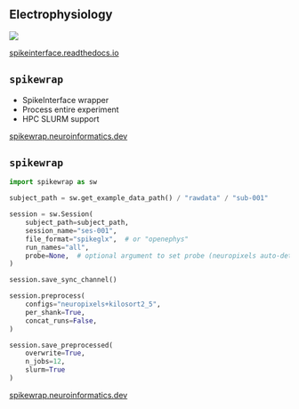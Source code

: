 ## Electrophysiology

![](img/electrophysiology/spikeinterface.png)

::: footer
[spikeinterface.readthedocs.io](https://spikeinterface.readthedocs.io/en/stable/)
:::

## `spikewrap`

- SpikeInterface wrapper
- Process entire experiment
- HPC SLURM support

::: footer
[spikewrap.neuroinformatics.dev](https://spikewrap.neuroinformatics.dev/)
:::

## `spikewrap` {.smaller}
```python
import spikewrap as sw

subject_path = sw.get_example_data_path() / "rawdata" / "sub-001"

session = sw.Session(
    subject_path=subject_path,
    session_name="ses-001",
    file_format="spikeglx",  # or "openephys"
    run_names="all",
    probe=None,  # optional argument to set probe (neuropixels auto-detected)
)

session.save_sync_channel()

session.preprocess(
    configs="neuropixels+kilosort2_5",
    per_shank=True,
    concat_runs=False,
)

session.save_preprocessed(
    overwrite=True,
    n_jobs=12,
    slurm=True
)
```

::: footer
[spikewrap.neuroinformatics.dev](https://spikewrap.neuroinformatics.dev/)
:::
